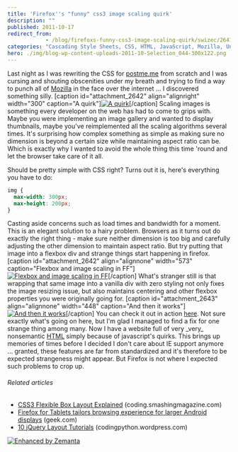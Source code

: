 ```yaml
---
title: 'Firefox''s "funny" css3 image scaling quirk'
description: ""
published: 2011-10-17
redirect_from: 
            - /blog/firefoxs-funny-css3-image-scaling-quirk/swizec/2641
categories: "Cascading Style Sheets, CSS, HTML, JavaScript, Mozilla, Uncategorized"
hero: ./img/blog-wp-content-uploads-2011-10-Selection_044-300x122.png
---
```


Last night as I was rewriting the CSS for [postme.me](http://postme.me) from scratch and I was cursing and shouting obscenities under my breath and trying to find a way to punch all of [Mozilla](http://en.wikipedia.org/wiki/Mozilla "Mozilla") in the face over the internet ... I discovered something silly. \[caption id="attachment_2642" align="alignright" width="300" caption="A quirk"][![](./img/blog-wp-content-uploads-2011-10-Selection_044-300x122.png "A quirk")](./img/blog-wp-content-uploads-2011-10-Selection_044.png)\[/caption] Scaling images is something every developer on the web has had to come to grips with. Maybe you were implementing an image gallery and wanted to display thumbnails, maybe you've reimplemented all the scaling algorithms several times. It's surprising how complex something as simple as making sure no dimension is beyond a certain size while maintaining aspect ratio can be. Which is exactly why I wanted to avoid the whole thing this time 'round and let the browser take care of it all.

<!--more-->

Should be pretty simple with CSS right? Turns out it is, here's everything you have to do:

```css
img {
  max-width: 300px;
  max-height: 200px;
}
```

Casting aside concerns such as load times and bandwidth for a moment. This is an elegant solution to a hairy problem. Browsers as it turns out do exactly the right thing - make sure neither dimension is too big and carefully adjusting the other dimension to maintain aspect ratio. But try putting that image into a flexbox div and strange things start happening in firefox. \[caption id="attachment_2642" align="alignnone" width="573" caption="Flexbox and image scaling in FF"][![](./img/Flexbox-and-image-scaling-in-FF635890.png "Flexbox and image scaling in FF")](http://swizec.com/blog/wp-content/uploads/2011/10/Selection_044.png)\[/caption] What's stranger still is that wrapping that same image into a vanilla div with zero styling not only fixes the image resizing issue, but also maintains centering and other flexbox properties you were originally going for. \[caption id="attachment_2643" align="alignnone" width="448" caption="And then it works"][![](./img/And-then-it-works6ed0b3.png "And then it works")](./img/blog-wp-content-uploads-2011-10-Selection_045.png)\[/caption] You can check it out in action [here](http://swizec.com/code/firefox-scaling-quirk.html). Not sure exactly what's going on here, but I'm glad I managed to find a fix for one strange thing among many. Now I have a website full of very \_very_ nonsemantic [HTML](http://en.wikipedia.org/wiki/HTML "HTML") simply because of javascript's quirks. This brings up memories of times before I decided I don't care about IE support anymore ... granted, these features are far from standardized and it's therefore to be expected strangeness might appear. But Firefox is not where I expected such problems to crop up.

###### Related articles

-   [CSS3 Flexible Box Layout Explained](http://coding.smashingmagazine.com/2011/09/19/css3-flexible-box-layout-explained/) (coding.smashingmagazine.com)
-   [Firefox for Tablets tailors browsing experience for larger Android displays](http://www.geek.com/articles/gadgets/firefox-for-tablets-tailors-browsing-experience-for-larger-android-displays-20110830/) (geek.com)
-   [10 jQuery Layout Tutorials](http://codingpython.wordpress.com/2011/09/05/1661/) (codingpython.wordpress.com)

[![Enhanced by Zemanta](http://img.zemanta.com/zemified_e.png?x-id=33f22781-c36e-4740-8b6a-4c2adb7d58c4)](http://www.zemanta.com/ "Enhanced by Zemanta")
